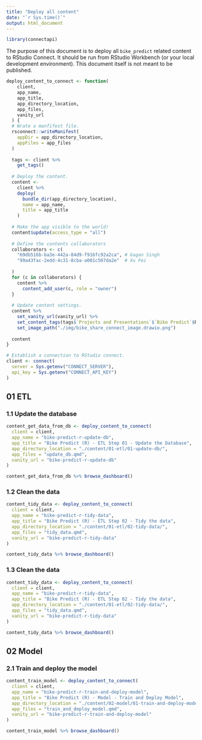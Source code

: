 ```yaml
---
title: "Deploy all content"
date: "`r Sys.time()`"
output: html_document
---
```


```r
library(connectapi)
```

The purpose of this document is to deploy all `bike_predict` related content to RStudio Connect. It should be run from RStudio Workbench (or your local development environment). This document itself is not meant to be published.

```r
deploy_content_to_connect <- function(
    client, 
    app_name, 
    app_title, 
    app_directory_location, 
    app_files,
    vanity_url
  ) {
  # Wrate a manfifest file.
  rsconnect::writeManifest(
    appDir = app_directory_location, 
    appFiles = app_files
  )
  
  tags <- client %>%
    get_tags()
  
  # Deploy the content.
  content <- 
    client %>%
    deploy(
      bundle_dir(app_directory_location),
      name = app_name,
      title = app_title
    )
  
  # Make the app visible to the world!
  content$update(access_type = "all")
  
  # Define the contents collaborators
  collaborators <- c(
    "69db516b-ba3e-442a-84d9-f916fc92a2ca", # Gagan Singh
    "99a43fac-2edd-4c31-8cba-a001c507da2e"  # Xu Fei
    
  )
  for (c in collaborators) {
    content %>%
      content_add_user(c, role = "owner")
  }
  
  # Update content settings.
  content %>%
    set_vanity_url(vanity_url) %>%
    set_content_tags(tags$`Projects and Presentations`$`Bike Predict`$R) %>%
    set_image_path("./img/bike_share_connect_image.drawio.png")
  
  content
}
```

```r
# Establish a connection to RStudio connect.
client <- connect(
  server = Sys.getenv("CONNECT_SERVER"),
  api_key = Sys.getenv("CONNECT_API_KEY")
)
```

## 01 ETL

### 1.1 Update the database

```r
content_get_data_from_db <- deploy_content_to_connect(
  client = client,
  app_name = "bike-predict-r-update-db",
  app_title = "Bike Predict (R) - ETL Step 01 - Update the Database",
  app_directory_location = "./content/01-etl/01-update-db/",
  app_files = "update_db.qmd",
  vanity_url = "bike-predict-r-update-db"
)

content_get_data_from_db %>% browse_dashboard()
```

### 1.2 Clean the data

```r
content_tidy_data <- deploy_content_to_connect(
  client = client,
  app_name = "bike-predict-r-tidy-data",
  app_title = "Bike Predict (R) - ETL Step 02 - Tidy the data",
  app_directory_location = "./content/01-etl/02-tidy-data/",
  app_files = "tidy_data.qmd",
  vanity_url = "bike-predict-r-tidy-data"
)

content_tidy_data %>% browse_dashboard()
```

### 1.3 Clean the data

```r
content_tidy_data <- deploy_content_to_connect(
  client = client,
  app_name = "bike-predict-r-tidy-data",
  app_title = "Bike Predict (R) - ETL Step 02 - Tidy the data",
  app_directory_location = "./content/01-etl/02-tidy-data/",
  app_files = "tidy_data.qmd",
  vanity_url = "bike-predict-r-tidy-data"
)

content_tidy_data %>% browse_dashboard()
```

## 02 Model

### 2.1 Train and deploy the model

```r
content_train_model <- deploy_content_to_connect(
  client = client,
  app_name = "bike-predict-r-train-and-deploy-model",
  app_title = "Bike Predict (R) - Model - Train and Deploy Model",
  app_directory_location = "./content/02-model/01-train-and-deploy-model",
  app_files = "train_and_deploy_model.qmd",
  vanity_url = "bike-predict-r-train-and-deploy-model"
)

content_train_model %>% browse_dashboard()
```

```r

```

